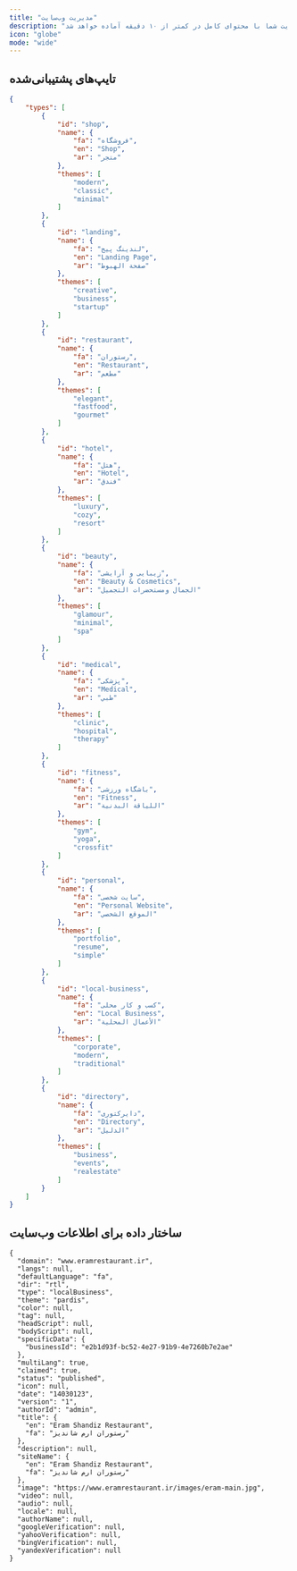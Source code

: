 ```yaml
---
title: "مدیریت وب‌سایت"
description: "وب‌سایت شما با محتوای کامل در کمتر از ۱۰ دقیقه آماده خواهد شد!"
icon: "globe"
mode: "wide"
---
```


## تایپ‌های پشتیبانی‌شده

```json
{
    "types": [
        {
            "id": "shop",
            "name": {
                "fa": "فروشگاه",
                "en": "Shop",
                "ar": "متجر"
            },
            "themes": [
                "modern",
                "classic",
                "minimal"
            ]
        },
        {
            "id": "landing",
            "name": {
                "fa": "لندینگ پیج",
                "en": "Landing Page",
                "ar": "صفحة الهبوط"
            },
            "themes": [
                "creative",
                "business",
                "startup"
            ]
        },
        {
            "id": "restaurant",
            "name": {
                "fa": "رستوران",
                "en": "Restaurant",
                "ar": "مطعم"
            },
            "themes": [
                "elegant",
                "fastfood",
                "gourmet"
            ]
        },
        {
            "id": "hotel",
            "name": {
                "fa": "هتل",
                "en": "Hotel",
                "ar": "فندق"
            },
            "themes": [
                "luxury",
                "cozy",
                "resort"
            ]
        },
        {
            "id": "beauty",
            "name": {
                "fa": "زیبایی و آرایشی",
                "en": "Beauty & Cosmetics",
                "ar": "الجمال ومستحضرات التجميل"
            },
            "themes": [
                "glamour",
                "minimal",
                "spa"
            ]
        },
        {
            "id": "medical",
            "name": {
                "fa": "پزشکی",
                "en": "Medical",
                "ar": "طبي"
            },
            "themes": [
                "clinic",
                "hospital",
                "therapy"
            ]
        },
        {
            "id": "fitness",
            "name": {
                "fa": "باشگاه ورزشی",
                "en": "Fitness",
                "ar": "اللياقة البدنية"
            },
            "themes": [
                "gym",
                "yoga",
                "crossfit"
            ]
        },
        {
            "id": "personal",
            "name": {
                "fa": "سایت شخصی",
                "en": "Personal Website",
                "ar": "الموقع الشخصي"
            },
            "themes": [
                "portfolio",
                "resume",
                "simple"
            ]
        },
        {
            "id": "local-business",
            "name": {
                "fa": "کسب و کار محلی",
                "en": "Local Business",
                "ar": "الأعمال المحلية"
            },
            "themes": [
                "corporate",
                "modern",
                "traditional"
            ]
        },
        {
            "id": "directory",
            "name": {
                "fa": "دایرکتوری",
                "en": "Directory",
                "ar": "الدليل"
            },
            "themes": [
                "business",
                "events",
                "realestate"
            ]
        }
    ]
}
```

## ساختار داده برای اطلاعات وب‌سایت

```
{
  "domain": "www.eramrestaurant.ir",
  "langs": null,
  "defaultLanguage": "fa",
  "dir": "rtl",
  "type": "localBusiness",
  "theme": "pardis",
  "color": null,
  "tag": null,
  "headScript": null,
  "bodyScript": null,
  "specificData": {
    "businessId": "e2b1d93f-bc52-4e27-91b9-4e7260b7e2ae"
  },
  "multiLang": true,
  "claimed": true,
  "status": "published",
  "icon": null,
  "date": "14030123",
  "version": "1",
  "authorId": "admin",
  "title": {
    "en": "Eram Shandiz Restaurant",
    "fa": "رستوران ارم شاندیز"
  },
  "description": null,
  "siteName": {
    "en": "Eram Shandiz Restaurant",
    "fa": "رستوران ارم شاندیز"
  },
  "image": "https://www.eramrestaurant.ir/images/eram-main.jpg",
  "video": null,
  "audio": null,
  "locale": null,
  "authorName": null,
  "googleVerification": null,
  "yahooVerification": null,
  "bingVerification": null,
  "yandexVerification": null
}
```